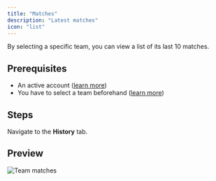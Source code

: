```yaml
---
title: "Matches"
description: "Latest matches"
icon: "list"
---
```


By selecting a specific team, you can view a list of its last 10 matches.

## Prerequisites

- An active account ([learn more](/get-started/setup))
- You have to select a team beforehand ([learn more](/core/team/root))

## Steps

Navigate to the **History** tab.

## Preview

<Frame>
    <img
        src="./images/matches/component.png"
        alt="Team matches"
    />
</Frame>
